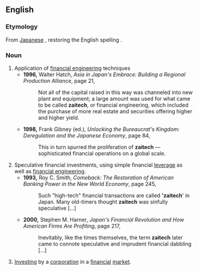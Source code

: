 ==English==

===Etymology===
From [[Japanese]] {{rfscript|Japanese}} {{term|zaiteku||wealth technology}}, restoring the English spelling {{term|tech}}.

===Noun===
{{en-noun}}

<!-- Of Japanese financial markets since their deregulation in 1984, -->
#Application of [[financial engineering]] techniques
#*'''1996,''' Walter Hatch, ''Asia in Japan's Embrace: Building a Regional Production Alliance'', page 21,
#*:Not all of the capital raised in this way was channeled into new plant and equipment; a large amount was used for what came to be called '''zaitech''', or financial engineering, which included the purchase of more real estate and securities offering higher and higher yield.
#*'''1998,''' Frank Gibney (ed.), ''Unlocking the Bureaucrat's Kingdom: Deregulation and the Japanese Economy'', page 84,
#*:This in turn spurred the proliferation of '''zaitech''' — sophisticated financial operations on a global scale.
#Speculative financial investments, using simple financial [[leverage]] as well as [[financial engineering]].
#*'''1993,''' Roy C. Smith, ''Comeback: The Restoration of American Banking Power in the New World Economy'', page 245,
#*:Such "high-tech" financial transactions are called ''''zaitech'''' in Japan. Many old-timers thought '''zaitech''' was sinfully speculative […]
#*'''2000,''' Stephen M. Harner, ''Japan's Financial Revolution and How American Firms Are Profiting'', page 217,
#*:Inevitably, like the times themselves, the term '''zaitech''' later came to connote speculative and imprudent financial dabbling […]
# {{rfv-sense}} [[invest|Investing]] by a [[corporation]] in a [[financial]] [[market]].